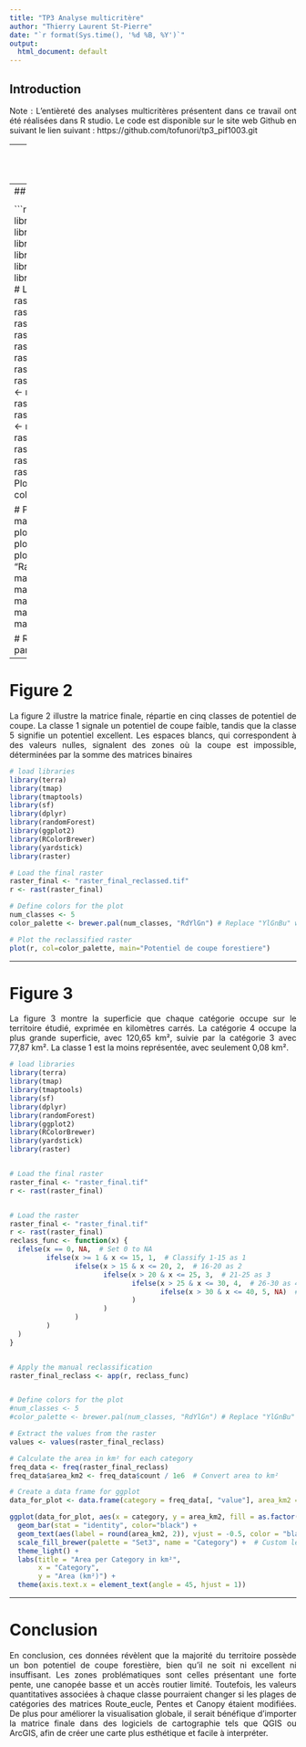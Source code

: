 ```yaml
---
title: "TP3 Analyse multicritère"
author: "Thierry Laurent St-Pierre"
date: "`r format(Sys.time(), '%d %B, %Y')`"
output:
  html_document: default
---
```

## Introduction
Note : L’entièreté des analyses multicritères présentent dans ce travail ont été réalisées dans R studio. Le code est disponible sur le site web Github en suivant le lien suivant : https://github.com/tofunori/tp3_pif1003.git

---
title: "TP3 Analyse Multicritère"
output: html_document
---
## Figure 1

<style> body {text-align: justify} </style> La figure suivante illustre neuf matrices, dont une (Rasters_binaire), qui est le résultat de la multiplication des matrices Routes, Rivières, Marais, Lac et Bâtiments. Par ailleurs, les matrices Routes_eucle, Pentes et Canopy ont été combinées par addition, créant ainsi une matrice unique représentant la somme de ces éléments avant d'être multipliée par la matrice Rasters_binaire.
Des catégories ont été établies pour les couches Routes_eucle, Pentes et Canopy, attribuant un poids différentiel à chaque matrice. Ainsi, Routes_eucle et Canopy sont divisées en 5 classes, avec des valeurs allant respectivement de 2 à 10 et de 0 à 20, tandis que Pentes est répartie en 6 classes de 0 à 10. Ces intervalles ont été choisis pour garantir une distribution équitable des valeurs au sein des matrices. Cependant, pour les besoins de cet exercice et la construction du modèle, ces intervalles n'ont pas été l'objet d'une étude approfondie. À l'avenir, pour affiner notre modèle, il serait pertinent d'examiner des références adéquates pour déterminer une classification plus précise pour chaque plage de valeurs des différentes matrices. 




```r

# load libraries
library(terra)
library(tmap)
library(tmaptools)
library(sf)
library(dplyr)
library(randomForest)
library(ggplot2)
library(RColorBrewer)
library(yardstick)
library(raster)
# Load the all the rasters
raster1 <- rast("routes_eucle_reclass2.tif")
raster2 <- rast("pentes_reclass.tif")
raster3 <- rast("canopy_reclass2.tif")
raster4 <- rast("rasters_sum.tif")
raster5 <- rast("rivieres_reclass.tif")
raster6 <- rast("routes_reclass.tif")
raster7 <- rast("lacs_reclass.tif")
raster8 <- rast("marais_reclass.tif")
raster9 <- rast("batiments_reclass.tif")
# Plotting setup: 2 rows, 2 columns
par(mfrow = c(3, 3))

# Plot each raster
plot(raster1, main = "Routes_eucle")
plot(raster2, main = "Pentes")
plot(raster3, main = "Canopy")
plot(raster4, main = "Rasters_binaire")
plot(raster5, main = "Rivieres")
plot(raster6, main = "Routes")
plot(raster7, main = "Lacs")
plot(raster8, main = "Marais")
plot(raster9, main = "Batiments")

# Reset plotting layout
par(mfrow = c(1, 1))
```
----
# Figure 2

<style> body {text-align: justify} </style> La figure 2 illustre la matrice finale, répartie en cinq classes de potentiel de coupe. La classe 1 signale un potentiel de coupe faible, tandis que la classe 5 signifie un potentiel excellent. Les espaces blancs, qui correspondent à des valeurs nulles, signalent des zones où la coupe est impossible, déterminées par la somme des matrices binaires



```r
# load libraries
library(terra)
library(tmap)
library(tmaptools)
library(sf)
library(dplyr)
library(randomForest)
library(ggplot2)
library(RColorBrewer)
library(yardstick)
library(raster)

# Load the final raster
raster_final <- "raster_final_reclassed.tif"  
r <- rast(raster_final)

# Define colors for the plot
num_classes <- 5
color_palette <- brewer.pal(num_classes, "RdYlGn") # Replace "YlGnBu" with your chosen palette

# Plot the reclassified raster
plot(r, col=color_palette, main="Potentiel de coupe forestiere")
```
---

# Figure 3

<style> body {text-align: justify} </style> La figure 3 montre la superficie que chaque catégorie occupe sur le territoire étudié, exprimée en kilomètres carrés. La catégorie 4 occupe la plus grande superficie, avec 120,65 km², suivie par la catégorie 3 avec 77,87 km². La classe 1 est la moins représentée, avec seulement 0,08 km².


```r
# load libraries
library(terra)
library(tmap)
library(tmaptools)
library(sf)
library(dplyr)
library(randomForest)
library(ggplot2)
library(RColorBrewer)
library(yardstick)
library(raster)


# Load the final raster
raster_final <- "raster_final.tif"  
r <- rast(raster_final)


# Load the raster
raster_final <- "raster_final.tif"  
r <- rast(raster_final)
reclass_func <- function(x) {
  ifelse(x == 0, NA,  # Set 0 to NA
         ifelse(x >= 1 & x <= 15, 1,  # Classify 1-15 as 1
                ifelse(x > 15 & x <= 20, 2,  # 16-20 as 2
                       ifelse(x > 20 & x <= 25, 3,  # 21-25 as 3
                              ifelse(x > 25 & x <= 30, 4,  # 26-30 as 4
                                     ifelse(x > 30 & x <= 40, 5, NA)  # 31-40 as 5, others as NA
                              )
                       )
                )
         )
  )
}


# Apply the manual reclassification
raster_final_reclass <- app(r, reclass_func)


# Define colors for the plot
#num_classes <- 5
#color_palette <- brewer.pal(num_classes, "RdYlGn") # Replace "YlGnBu" with your chosen palette

# Extract the values from the raster
values <- values(raster_final_reclass)

# Calculate the area in km² for each category
freq_data <- freq(raster_final_reclass)
freq_data$area_km2 <- freq_data$count / 1e6  # Convert area to km²

# Create a data frame for ggplot
data_for_plot <- data.frame(category = freq_data[, "value"], area_km2 = freq_data[, "area_km2"])

ggplot(data_for_plot, aes(x = category, y = area_km2, fill = as.factor(category))) +
  geom_bar(stat = "identity", color="black") +
  geom_text(aes(label = round(area_km2, 2)), vjust = -0.5, color = "black") +  
  scale_fill_brewer(palette = "Set3", name = "Category") +  # Custom legend title
  theme_light() +
  labs(title = "Area per Category in km²",
       x = "Category",
       y = "Area (km²)") +
  theme(axis.text.x = element_text(angle = 45, hjust = 1))
```
---
# Conclusion

<style> body {text-align: justify} </style> En conclusion, ces données révèlent que la majorité du territoire possède un bon potentiel de coupe forestière, bien qu'il ne soit ni excellent ni insuffisant. Les zones problématiques sont celles présentant une forte pente, une canopée basse et un accès routier limité. Toutefois, les valeurs quantitatives associées à chaque classe pourraient changer si les plages de catégories des matrices Route_eucle, Pentes et Canopy étaient modifiées. De plus pour améliorer la visualisation globale, il serait bénéfique d'importer la matrice finale dans des logiciels de cartographie tels que QGIS ou ArcGIS, afin de créer une carte plus esthétique et facile à interpréter.


